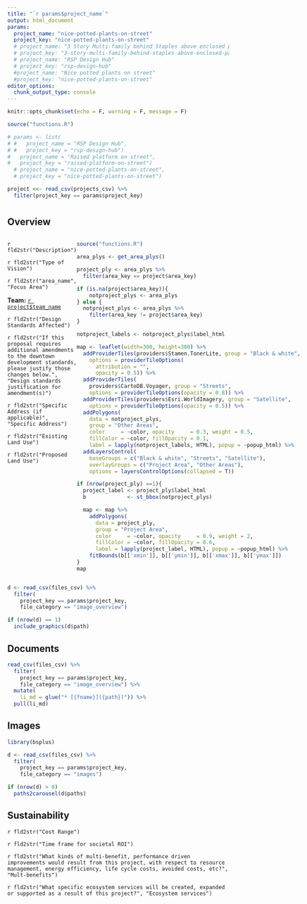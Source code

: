 ```yaml
---
title: "`r params$project_name`"
output: html_document
params:
  project_name: "nice-potted-plants-on-street"
  project_key: "nice-potted-plants-on-street"
  # project_name: "3 Story Multi-family behind Staples above enclosed parking garage"
  # project_key: "3-story-multi-family-behind-staples-above-enclosed-parking-garage"
  # project_name: "RSP Design Hub"
  # project_key: "rsp-design-hub"
  #project_name: "Nice potted plants on street"
  #project_key: "nice-potted-plants-on-street"
editor_options: 
  chunk_output_type: console
---
```


```r
knitr::opts_chunk$set(echo = F, warning = F, message = F)
```

```r
source("functions.R")

# params <- list(
# #   project_name = "RSP Design Hub",
# #   project_key = "rsp-design-hub")
#   project_name = "Raised platform on street",
#   project_key = "raised-platform-on-street")
  # project_name = "nice-potted-plants-on-street",
  # project_key = "nice-potted-plants-on-street")

project <<- read_csv(projects_csv) %>% 
  filter(project_key == params$project_key)
```

# {.tabset}

## Overview

<!-- multi-column layout -->
:::: {style="display: flex;"}

<!-- 1st div on left -->
::: {}

`r fld2str("Description")`

`r fld2str("Type of Vision")`

`r fld2str("area_name", "Focus Area")`

**Team:** [`r project$team_name`](`r glue("./team_{project$team_key}.html")`)

`r fld2str("Design Standards Affected")`

`r fld2str("If this proposal requires additional amendments to the downtown development standards, please justify those changes below.", "Design standards justification for amendment(s)")`

`r fld2str("Specific Address (if applicable)", "Specific Address")`

`r fld2str("Existing Land Use")`

`r fld2str("Proposed Land Use")`

:::

<!-- 2nd div on right -->
::: {} 

```r
source("functions.R")

area_plys <- get_area_plys()

project_ply <- area_plys %>% 
  filter(area_key == project$area_key)

if (is.na(project$area_key)){
    notproject_plys <- area_plys
} else {
  notproject_plys <- area_plys %>% 
    filter(area_key != project$area_key)
}

notproject_labels <- notproject_plys$label_html

map <- leaflet(width=300, height=300) %>% 
  addProviderTiles(providers$Stamen.TonerLite, group = "Black & white",
    options = providerTileOptions(
      attribution = "", 
      opacity = 0.5)) %>% 
  addProviderTiles(
    providers$CartoDB.Voyager, group = "Streets",
    options = providerTileOptions(opacity = 0.8)) %>%
  addProviderTiles(providers$Esri.WorldImagery, group = "Satellite",
    options = providerTileOptions(opacity = 0.5)) %>% 
  addPolygons(
    data = notproject_plys,
    group = "Other Areas",
    color     = ~color, opacity     = 0.3, weight = 0.5,
    fillColor = ~color, fillOpacity = 0.1,
    label = lapply(notproject_labels, HTML), popup = ~popup_html) %>%
  addLayersControl(
    baseGroups = c("Black & white", "Streets", "Satellite"),
    overlayGroups = c("Project Area", "Other Areas"),
    options = layersControlOptions(collapsed = T))

if (nrow(project_ply) ==1){
  project_label <- project_ply$label_html
  b             <- st_bbox(notproject_plys)  

  map <- map %>% 
    addPolygons(
      data = project_ply,
      group = "Project Area",
      color     = ~color, opacity     = 0.9, weight = 2,
      fillColor = ~color, fillOpacity = 0.6,
      label = lapply(project_label, HTML), popup = ~popup_html) %>%
    fitBounds(b[['xmin']], b[['ymin']], b[['xmax']], b[['ymax']])
}
map
```

:::

<!-- end: multi-column layout -->
:::: 

```r
d <- read_csv(files_csv) %>% 
  filter(
    project_key == params$project_key,
    file_category == "image_overview")

if (nrow(d) == 1)
  include_graphics(d$path)
```

## Documents

```r
read_csv(files_csv) %>% 
  filter(
    project_key == params$project_key,
    file_category == "image_overview") %>% 
  mutate(
    li_md = glue("* [{fname}]({path})")) %>% 
  pull(li_md)
```

## Images

```r
library(bsplus)

d <- read_csv(files_csv) %>% 
  filter(
    project_key == params$project_key,
    file_category == "images")

if (nrow(d) > 0)
  paths2carousel(d$paths)
```

## Sustainability

`r fld2str("Cost Range")`

`r fld2str("Time frame for societal ROI")`

`r fld2str("What kinds of multi-benefit, performance driven improvements would result from this project, with respect to resource management, energy efficiency, life cycle costs, avoided costs, etc?", "Mult-benefits")`

`r fld2str("What specific ecosystem services will be created, expanded or supported as a result of this project?", "Ecosystem services")`

